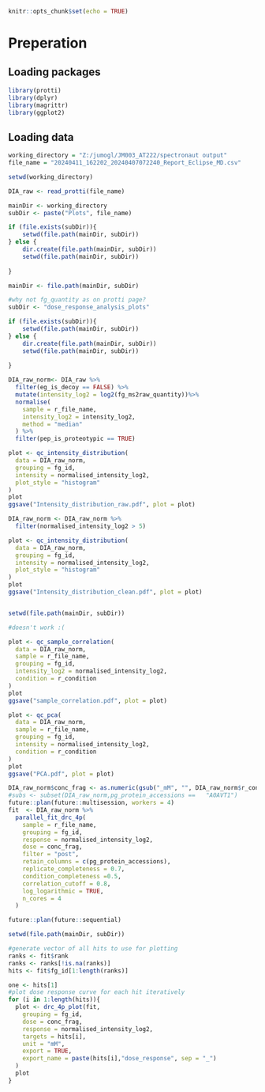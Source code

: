 ```r
knitr::opts_chunk$set(echo = TRUE)
```
# Preperation

## Loading packages 

```r
library(protti)
library(dplyr)
library(magrittr)
library(ggplot2)

```

## Loading data


```r

working_directory = "Z:/jumogl/JM003_AT222/spectronaut output"
file_name = "20240411_162202_20240407072240_Report_Eclipse_MD.csv"

setwd(working_directory)

DIA_raw <- read_protti(file_name)

mainDir <- working_directory
subDir <- paste("Plots", file_name) 

if (file.exists(subDir)){
    setwd(file.path(mainDir, subDir))
} else {
    dir.create(file.path(mainDir, subDir))
    setwd(file.path(mainDir, subDir))
    
}

mainDir <- file.path(mainDir, subDir)
```


```r
#why not fg_quantity as on protti page? 
subDir <- "dose_response_analysis_plots"

if (file.exists(subDir)){
    setwd(file.path(mainDir, subDir))
} else {
    dir.create(file.path(mainDir, subDir))
    setwd(file.path(mainDir, subDir))
    
}

DIA_raw_norm<- DIA_raw %>%
  filter(eg_is_decoy == FALSE) %>%
  mutate(intensity_log2 = log2(fg_ms2raw_quantity))%>%
  normalise(
    sample = r_file_name,
    intensity_log2 = intensity_log2,
    method = "median"
  ) %>%
  filter(pep_is_proteotypic == TRUE)

plot <- qc_intensity_distribution(
  data = DIA_raw_norm,
  grouping = fg_id,
  intensity = normalised_intensity_log2,
  plot_style = "histogram"
)
plot
ggsave("Intensity_distribution_raw.pdf", plot = plot)

DIA_raw_norm <- DIA_raw_norm %>%
  filter(normalised_intensity_log2 > 5)

plot <- qc_intensity_distribution(
  data = DIA_raw_norm,
  grouping = fg_id,
  intensity = normalised_intensity_log2,
  plot_style = "histogram"
)
plot
ggsave("Intensity_distribution_clean.pdf", plot = plot)



```



```r
setwd(file.path(mainDir, subDir))

#doesn't work :(

plot <- qc_sample_correlation(
  data = DIA_raw_norm,
  sample = r_file_name,
  grouping = fg_id,
  intensity_log2 = normalised_intensity_log2,
  condition = r_condition
)
plot
ggsave("sample_correlation.pdf", plot = plot)

plot <- qc_pca(
  data = DIA_raw_norm,
  sample = r_file_name,
  grouping = fg_id,
  intensity = normalised_intensity_log2,
  condition = r_condition
)
plot
ggsave("PCA.pdf", plot = plot)

```




```r

DIA_raw_norm$conc_frag <- as.numeric(gsub("_mM", "", DIA_raw_norm$r_condition))
#subs <- subset(DIA_raw_norm,pg_protein_accessions == 	"A0AVT1")
future::plan(future::multisession, workers = 4)
fit  <- DIA_raw_norm %>%
  parallel_fit_drc_4p(
    sample = r_file_name,
    grouping = fg_id,
    response = normalised_intensity_log2,
    dose = conc_frag,
    filter = "post",
    retain_columns = c(pg_protein_accessions),
    replicate_completeness = 0.7,
    condition_completeness =0.5,
    correlation_cutoff = 0.8,
    log_logarithmic = TRUE,
    n_cores = 4
  )  

future::plan(future::sequential)
```

```r

setwd(file.path(mainDir, subDir))

#generate vector of all hits to use for plotting
ranks <- fit$rank
ranks <- ranks[!is.na(ranks)]
hits <- fit$fg_id[1:length(ranks)]

one <- hits[1]
#plot dose response curve for each hit iteratively
for (i in 1:length(hits)){
  plot <- drc_4p_plot(fit,
    grouping = fg_id,
    dose = conc_frag,
    response = normalised_intensity_log2,
    targets = hits[i],
    unit = "mM",
    export = TRUE,
    export_name = paste(hits[i],"dose_response", sep = "_")
  )
  plot
}
```


